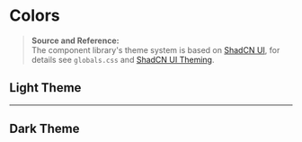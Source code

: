 
<Meta title="Colors"/>

# Colors

> **Source and Reference:**  
> The component library's theme system is based on [ShadCN UI](https://ui.shadcn.com/docs), for details see `globals.css` and [ShadCN UI Theming](https://ui.shadcn.com/docs/theming).



## Light Theme

<ColorPalette>
  <ColorItem
    title="Base Colors"
    subtitle="Base and Foreground"
    colors={{
      "Background (background)": "oklch(1 0 0)",
      "Foreground (foreground)": "oklch(0.145 0 0)",
      "Card (card)": "oklch(1 0 0)",
      "Card Foreground (card-foreground)": "oklch(0.145 0 0)",
      "Popover (popover)": "oklch(1 0 0)",
      "Popover Foreground (popover-foreground)": "oklch(0.145 0 0)",
    }}
  />
  <ColorItem
    title="Primary"
    subtitle="primary"
    colors={{
      "Primary (primary)": "oklch(0.205 0 0)",
      "Primary Foreground (primary-foreground)": "oklch(0.985 0 0)",
    }}
  />
  <ColorItem
    title="Secondary Colors"
    subtitle="secondary, muted, accent"
    colors={{
      "Secondary (secondary)": "oklch(0.97 0 0)",
      "Secondary Foreground (secondary-foreground)": "oklch(0.205 0 0)",
      "Muted (muted)": "oklch(0.97 0 0)",
      "Muted Foreground (muted-foreground)": "oklch(0.556 0 0)",
      "Accent (accent)": "oklch(0.97 0 0)",
      "Accent Foreground (accent-foreground)": "oklch(0.205 0 0)",
    }}
  />
  <ColorItem
    title="Destructive"
    subtitle="destructive"
    colors={{
      "Destructive (destructive)": "oklch(0.577 0.245 27.325)",
      "Destructive Foreground (destructive-foreground)": "oklch(0.577 0.245 27.325)",
    }}
  />
  <ColorItem
    title="Border & Input"
    subtitle="border, input, ring"
    colors={{
      "Border (border)": "oklch(0.922 0 0)",
      "Input (input)": "oklch(0.922 0 0)",
      "Ring (ring)": "oklch(0.708 0 0)",
    }}
  />
  <ColorItem
    title="Chart Colors"
    subtitle="chart"
    colors={{
      "Chart 1 (chart-1)": "oklch(0.646 0.222 41.116)",
      "Chart 2 (chart-2)": "oklch(0.6 0.118 184.704)",
      "Chart 3 (chart-3)": "oklch(0.398 0.07 227.392)",
      "Chart 4 (chart-4)": "oklch(0.828 0.189 84.429)",
      "Chart 5 (chart-5)": "oklch(0.769 0.188 70.08)",
    }}
  />
  <ColorItem
    title="Sidebar"
    subtitle="sidebar"
    colors={{
      "Sidebar (sidebar)": "oklch(0.985 0 0)",
      "Sidebar Foreground (sidebar-foreground)": "oklch(0.145 0 0)",
      "Primary (sidebar-primary)": "oklch(0.205 0 0)",
      "Primary Foreground (sidebar-primary-foreground)": "oklch(0.985 0 0)",
      "Accent (sidebar-accent)": "oklch(0.97 0 0)",
      "Accent Foreground (sidebar-accent-foreground)": "oklch(0.205 0 0)",
      "Border (sidebar-border)": "oklch(0.922 0 0)",
      "Ring (sidebar-ring)": "oklch(0.708 0 0)",
    }}
  />
</ColorPalette>

---

## Dark Theme

<ColorPalette>
  <ColorItem
    title="Base Colors"
    subtitle="Base and Foreground"
    colors={{
      "Background (background)": "oklch(0.145 0 0)",
      "Foreground (foreground)": "oklch(0.985 0 0)",
      "Card (card)": "oklch(0.145 0 0)",
      "Card Foreground (card-foreground)": "oklch(0.985 0 0)",
      "Popover (popover)": "oklch(0.145 0 0)",
      "Popover Foreground (popover-foreground)": "oklch(0.985 0 0)",
    }}
  />
  <ColorItem
    title="Primary"
    subtitle="primary"
    colors={{
      "Primary (primary)": "oklch(0.985 0 0)",
      "Primary Foreground (primary-foreground)": "oklch(0.205 0 0)",
    }}
  />
  <ColorItem
    title="Secondary Colors"
    subtitle="secondary, muted, accent"
    colors={{
      "Secondary (secondary)": "oklch(0.269 0 0)",
      "Secondary Foreground (secondary-foreground)": "oklch(0.985 0 0)",
      "Muted (muted)": "oklch(0.269 0 0)",
      "Muted Foreground (muted-foreground)": "oklch(0.708 0 0)",
      "Accent (accent)": "oklch(0.269 0 0)",
      "Accent Foreground (accent-foreground)": "oklch(0.985 0 0)",
    }}
  />
  <ColorItem
    title="Destructive"
    subtitle="destructive"
    colors={{
      "Destructive (destructive)": "oklch(0.396 0.141 25.723)",
      "Destructive Foreground (destructive-foreground)": "oklch(0.637 0.237 25.331)",
    }}
  />
  <ColorItem
    title="Border & Input"
    subtitle="border, input, ring"
    colors={{
      "Border (border)": "oklch(0.269 0 0)",
      "Input (input)": "oklch(0.269 0 0)",
      "Ring (ring)": "oklch(0.439 0 0)",
    }}
  />
  <ColorItem
    title="Chart Colors"
    subtitle="chart"
    colors={{
      "Chart 1 (chart-1)": "oklch(0.488 0.243 264.376)",
      "Chart 2 (chart-2)": "oklch(0.696 0.17 162.48)",
      "Chart 3 (chart-3)": "oklch(0.769 0.188 70.08)",
      "Chart 4 (chart-4)": "oklch(0.627 0.265 303.9)",
      "Chart 5 (chart-5)": "oklch(0.645 0.246 16.439)",
    }}
  />
  <ColorItem
    title="Sidebar"
    subtitle="sidebar"
    colors={{
      "Sidebar (sidebar)": "oklch(0.205 0 0)",
      "Sidebar Foreground (sidebar-foreground)": "oklch(0.985 0 0)",
      "Primary (sidebar-primary)": "oklch(0.488 0.243 264.376)",
      "Primary Foreground (sidebar-primary-foreground)": "oklch(0.985 0 0)",
      "Accent (sidebar-accent)": "oklch(0.269 0 0)",
      "Accent Foreground (sidebar-accent-foreground)": "oklch(0.985 0 0)",
      "Border (sidebar-border)": "oklch(0.269 0 0)",
      "Ring (sidebar-ring)": "oklch(0.439 0 0)",
    }}
  />
</ColorPalette>

